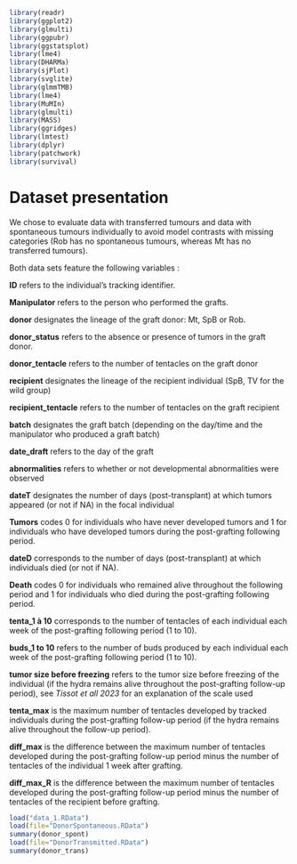 
```r
library(readr)
library(ggplot2)
library(glmulti)
library(ggpubr)
library(ggstatsplot)
library(lme4)
library(DHARMa)
library(sjPlot)
library(svglite)
library(glmmTMB)
library(lme4)
library(MuMIn)
library(glmulti)
library(MASS)
library(ggridges)
library(lmtest)
library(dplyr)
library(patchwork)
library(survival)
```

# Dataset presentation

We chose to evaluate data with transferred tumours and data with spontaneous tumours individually to avoid model contrasts with missing categories (Rob has no spontaneous tumours, whereas Mt has no transferred tumours).

Both data sets feature the following variables : 

**ID** refers to the individual's tracking identifier.

**Manipulator** refers to the person who performed the grafts.

**donor** designates the lineage of the graft donor: Mt, SpB or Rob.

**donor_status** refers to the absence or presence of tumors in the graft donor. 

**donor_tentacle** refers to the number of tentacles on the graft donor 

**recipient** designates the lineage of the recipient individual (SpB, TV for the wild group)

**recipient_tentacle** refers to the number of tentacles on the graft recipient

**batch** designates the graft batch (depending on the day/time and the manipulator who produced a graft batch)

**date_draft** refers to the day of the graft

**abnormalities** refers to whether or not developmental abnormalities were observed

**dateT** designates the number of days (post-transplant) at which tumors appeared (or not if NA) in the focal individual

**Tumors** codes 0 for individuals who have never developed tumors and 1 for individuals who have developed tumors during the post-grafting following period.

**dateD** corresponds to the number of days (post-transplant) at which individuals died (or not if NA).

**Death** codes 0 for individuals who remained alive throughout the following period and 1 for individuals who died during the post-grafting following period.

**tenta_1 à 10** corresponds to the number of tentacles of each individual each week of the post-grafting following period (1 to 10). 

**buds_1 to 10** refers to the number of buds produced by each individual each week of the post-grafting following period (1 to 10). 

**tumor size before freezing** refers to the tumor size before freezing of the individual (if the hydra remains alive throughout the post-grafting follow-up period), see _Tissot et all 2023_ for an explanation of the scale used 

**tenta_max** is the maximum number of tentacles developed by tracked individuals during the post-grafting follow-up period (if the hydra remains alive throughout the follow-up period).

**diff_max** is the difference between the maximum number of tentacles developed during the post-grafting follow-up period minus the number of tentacles of the individual 1 week after grafting.

**diff_max_R** is the difference between the maximum number of tentacles developed during the post-grafting follow-up period minus the number of tentacles of the recipient before grafting.

```r
load("data_1.RData")
load(file="DonorSpontaneous.RData")
summary(donor_spont)
load(file="DonorTransmitted.RData")
summary(donor_trans)
```
